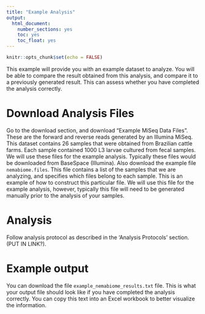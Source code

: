 ```yaml
---
title: "Example Analysis"
output:
  html_document:
    number_sections: yes
    toc: yes
    toc_float: yes
---
```


```r
knitr::opts_chunk$set(echo = FALSE)
```
This example will provide you with an example dataset to analyze. You will be able to compare the result obtained from this analysis, and compare it to a previously generated result. This can assess whether you have completed the analysis correctly.

# Download Analysis Files

Go to the download section, and download “Example MiSeq Data Files”. These are the forward and reverse reads generated by an Illumina MiSeq. This dataset contains 26 samples that were obtained from Brazilian cattle farms. Each sample contained 1000 L3 larvae cultured from fecal samples. We will use these files for the example analysis. Typically these files would be downloaded from BaseSpace (Illumina). Also download the example file ```nemabiome.files```. This file contains a list of the samples that we are analyzing, and specifies which files belong to each sample. This is an example of how to construct this particular file. We will use this file for the example analysis, however, typically this file will need to be generated manually prior to the analysis of your samples. 

# Analysis

Follow analysis protocol as described in the ‘Analysis Protocols’ section. (PUT IN LINK?). 

# Example output

You can download the file ```example_nemabiome_results.txt``` file. This is what your output file should look like if you have completed the analysis correctly. You can copy this text into an Excel workbook to better visualize the information. 


